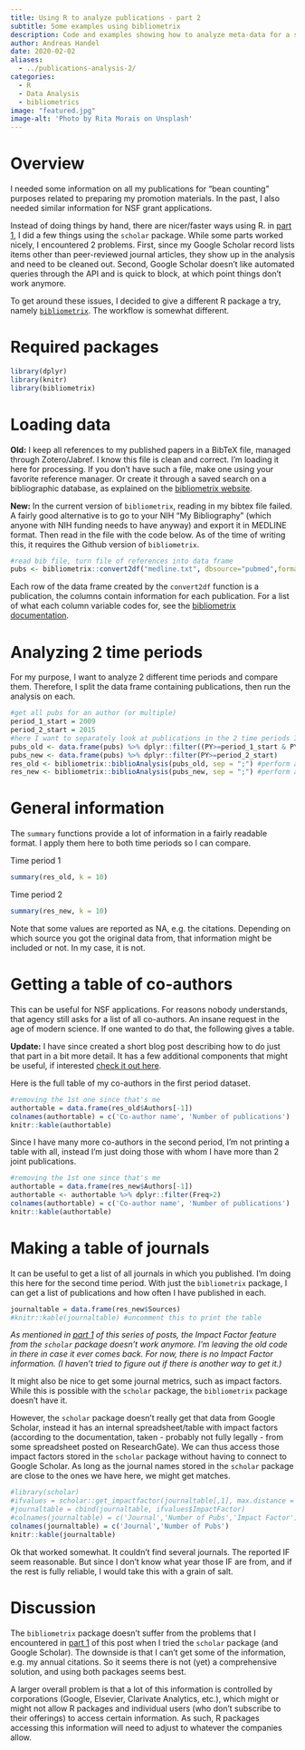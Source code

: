 ```yaml
---
title: Using R to analyze publications - part 2
subtitle: Some examples using bibliometrix
description: Code and examples showing how to analyze meta-data for a set of publications using the bibilometrix R package.
author: Andreas Handel
date: 2020-02-02
aliases: 
  - ../publications-analysis-2/
categories:
  - R
  - Data Analysis
  - bibliometrics
image: "featured.jpg"
image-alt: 'Photo by Rita Morais on Unsplash'
---
```


# Overview

I needed some information on all my publications for "bean counting" purposes related to preparing my promotion materials. In the past, I also needed similar information for NSF grant applications. 

Instead of doing things by hand, there are nicer/faster ways using R. in [part 1](/posts/publications-analysis-1/), I did a few things using the `scholar` package. 
While some parts worked nicely, I encountered 2 problems. First, since my Google Scholar record lists items other than peer-reviewed journal articles, they show up in the analysis and need to be cleaned out. Second, Google Scholar doesn't like automated queries through the API and is quick to block, at which point things don't work anymore.

To get around these issues, I decided to give a different R package a try, namely [`bibliometrix`](https://www.bibliometrix.org/). The workflow is somewhat different.


# Required packages

```r
library(dplyr)
library(knitr)
library(bibliometrix)
```

# Loading data

**Old:** I keep all references to my published papers in a BibTeX file, managed through Zotero/Jabref. I know this file is clean and correct. I'm loading it here for processing. If you don't have such a file, make one using your favorite reference manager. Or create it through a saved search on a bibliographic database, as explained on the [bibliometrix website](https://www.bibliometrix.org/).

**New:** In the current version of `bibliometrix`, reading in my bibtex file failed. A fairly good alternative is to go to your NIH "My Bibliography" (which anyone with NIH funding needs to have anyway) and export it in MEDLINE format. Then read in the file with the code below. As of the time of writing this, it requires the Github version of `bibliometrix`.

```r
#read bib file, turn file of references into data frame
pubs <- bibliometrix::convert2df("medline.txt", dbsource="pubmed",format="pubmed") 
```

Each row of the data frame created by the `convert2df` function is a publication, the columns contain information for each publication. 
For a list of what each column variable codes for, see the [bibliometrix documentation](https://www.bibliometrix.org/).


# Analyzing 2 time periods

For my purpose, I want to analyze 2 different time periods and compare them.
Therefore, I split the data frame containing publications, then run the analysis on each.

```r
#get all pubs for an author (or multiple)
period_1_start = 2009
period_2_start = 2015
#here I want to separately look at publications in the 2 time periods I defined above
pubs_old <- data.frame(pubs) %>% dplyr::filter((PY>=period_1_start & PY<period_2_start ))
pubs_new <- data.frame(pubs) %>% dplyr::filter(PY>=period_2_start)
res_old <- bibliometrix::biblioAnalysis(pubs_old, sep = ";") #perform analysis
res_new <- bibliometrix::biblioAnalysis(pubs_new, sep = ";") #perform analysis
```


# General information

The `summary` functions provide a lot of information in a fairly readable format. I apply them here to both time periods so I can compare.

Time period 1
```r
summary(res_old, k = 10)
```

Time period 2
```r
summary(res_new, k = 10)
```
Note that some values are reported as NA, e.g. the citations. Depending on which source you got the original data from, that information might be included or not. In my case, it is not.

# Getting a table of co-authors

This can be useful for NSF applications. For reasons nobody understands, that agency still asks for a list of all co-authors. An insane request in the age of modern science. If one wanted to do that, the following gives a table. 

**Update:** I have since created a short blog post describing how to do just that part in a bit more detail. It has a few additional components that might be useful, if interested [check it out here](/posts/conflict-of-interest-form/).

Here is the full table of my co-authors in the first period dataset.

```r
#removing the 1st one since that's me
authortable = data.frame(res_old$Authors[-1])
colnames(authortable) = c('Co-author name', 'Number of publications')
knitr::kable(authortable)
```

Since I have many more co-authors in the second period, I'm not printing a table with all, instead I'm just doing those with whom I have more than 2 joint publications.

```r
#removing the 1st one since that's me
authortable = data.frame(res_new$Authors[-1])
authortable <- authortable %>% dplyr::filter(Freq>2)
colnames(authortable) = c('Co-author name', 'Number of publications')
knitr::kable(authortable)
```



# Making a table of journals

It can be useful to get a list of all journals in which you published. I'm doing this here for the second time period. With just the `bibliometrix` package, I can get a list of publications and how often I have published in each.

```r
journaltable = data.frame(res_new$Sources)
#knitr::kable(journaltable) #uncomment this to print the table
```

_As mentioned in [part 1](/posts/publications-analysis-1/) of this series of posts, the Impact Factor feature from the `scholar` package doesn't work anymore. I'm leaving the old code in there in case it ever comes back. For now, there is no Impact Factor information. (I haven't tried to figure out if there is another way to get it.)_

It might also be nice to get some journal metrics, such as impact factors. While this is possible with the `scholar` package, the `bibliometrix` package doesn't have it.

However, the `scholar` package doesn't really get that data from Google Scholar, instead it has an internal spreadsheet/table with impact factors (according to the documentation, taken - probably not fully legally - from some spreadsheet posted on ResearchGate). We can thus access those impact factors stored in the `scholar` package without having to connect to Google Scholar. As long as the journal names stored in the `scholar` package are close to the ones we have here, we might get matches.

```r
#library(scholar)
#ifvalues = scholar::get_impactfactor(journaltable[,1], max.distance = 0.1)
#journaltable = cbind(journaltable, ifvalues$ImpactFactor)
#colnames(journaltable) = c('Journal','Number of Pubs','Impact Factor')
colnames(journaltable) = c('Journal','Number of Pubs')
knitr::kable(journaltable)
```

Ok that worked somewhat. It couldn't find several journals. The reported IF seem reasonable. But since I don't know what year those IF are from, and if the rest is fully reliable, I would take this with a grain of salt.

# Discussion

The `bibliometrix` package doesn't suffer from the problems that I encountered in [part 1](/posts/publications-analysis-1/) of this post when I tried  the `scholar` package (and Google Scholar). The downside is that I can't get some of the information, e.g. my annual citations. So it seems there is not (yet) a comprehensive solution, and using both packages seems best. 

A larger overall problem is that a lot of this information is controlled by corporations (Google, Elsevier, Clarivate Analytics, etc.), which might or might not allow R packages and individual users (who don't subscribe to their offerings) to access certain information. As such, R packages accessing this information will need to adjust to whatever the companies allow.







